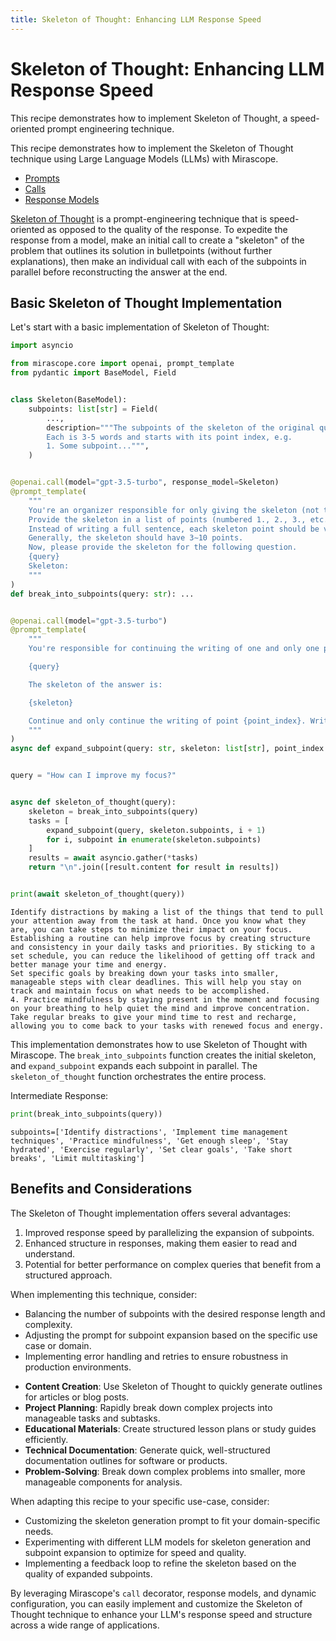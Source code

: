 ```yaml
---
title: Skeleton of Thought: Enhancing LLM Response Speed
---
```


# Skeleton of Thought: Enhancing LLM Response Speed

This recipe demonstrates how to implement Skeleton of Thought, a speed-oriented prompt engineering technique.

This recipe demonstrates how to implement the Skeleton of Thought technique using Large Language Models (LLMs) with Mirascope.

<Info title="Mirascope Concepts Used" collapsible={true} defaultCollapsed={true}>
<ul>
<li><a href="/docs/mirascope/learn/prompts/">Prompts</a></li>
<li><a href="/docs/mirascope/learn/calls/">Calls</a></li>
<li><a href="/docs/mirascope/learn/response_models/">Response Models</a></li>
</ul>
</Info>

<Note title="Background">
<p><a href="https://arxiv.org/pdf/2307.15337">Skeleton of Thought</a> is a prompt-engineering technique that is speed-oriented as opposed to the quality of the response. To expedite the response from a model, make an initial call to create a "skeleton" of the problem that outlines its solution in bulletpoints (without further explanations), then make an individual call with each of the subpoints in parallel before reconstructing the answer at the end.</p>
</Note>

## Basic Skeleton of Thought Implementation

Let's start with a basic implementation of Skeleton of Thought:




```python
import asyncio

from mirascope.core import openai, prompt_template
from pydantic import BaseModel, Field


class Skeleton(BaseModel):
    subpoints: list[str] = Field(
        ...,
        description="""The subpoints of the skeleton of the original query.
        Each is 3-5 words and starts with its point index, e.g. 
        1. Some subpoint...""",
    )


@openai.call(model="gpt-3.5-turbo", response_model=Skeleton)
@prompt_template(
    """
    You're an organizer responsible for only giving the skeleton (not the full content) for answering the question.
    Provide the skeleton in a list of points (numbered 1., 2., 3., etc.) to answer the question. 
    Instead of writing a full sentence, each skeleton point should be very short with only 3∼5 words.
    Generally, the skeleton should have 3∼10 points.
    Now, please provide the skeleton for the following question.
    {query}
    Skeleton:
    """
)
def break_into_subpoints(query: str): ...


@openai.call(model="gpt-3.5-turbo")
@prompt_template(
    """
    You're responsible for continuing the writing of one and only one point in the overall answer to the following question:

    {query}

    The skeleton of the answer is:

    {skeleton}

    Continue and only continue the writing of point {point_index}. Write it very shortly in 1-2 sentences and do not continue with other points!
    """
)
async def expand_subpoint(query: str, skeleton: list[str], point_index: int): ...


query = "How can I improve my focus?"


async def skeleton_of_thought(query):
    skeleton = break_into_subpoints(query)
    tasks = [
        expand_subpoint(query, skeleton.subpoints, i + 1)
        for i, subpoint in enumerate(skeleton.subpoints)
    ]
    results = await asyncio.gather(*tasks)
    return "\n".join([result.content for result in results])


print(await skeleton_of_thought(query))
```

    Identify distractions by making a list of the things that tend to pull your attention away from the task at hand. Once you know what they are, you can take steps to minimize their impact on your focus.
    Establishing a routine can help improve focus by creating structure and consistency in your daily tasks and priorities. By sticking to a set schedule, you can reduce the likelihood of getting off track and better manage your time and energy.
    Set specific goals by breaking down your tasks into smaller, manageable steps with clear deadlines. This will help you stay on track and maintain focus on what needs to be accomplished.
    4. Practice mindfulness by staying present in the moment and focusing on your breathing to help quiet the mind and improve concentration.
    Take regular breaks to give your mind time to rest and recharge, allowing you to come back to your tasks with renewed focus and energy.


This implementation demonstrates how to use Skeleton of Thought with Mirascope. The `break_into_subpoints` function creates the initial skeleton, and `expand_subpoint` expands each subpoint in parallel. The `skeleton_of_thought` function orchestrates the entire process.

Intermediate Response:



```python
print(break_into_subpoints(query))
```

    subpoints=['Identify distractions', 'Implement time management techniques', 'Practice mindfulness', 'Get enough sleep', 'Stay hydrated', 'Exercise regularly', 'Set clear goals', 'Take short breaks', 'Limit multitasking']


## Benefits and Considerations

The Skeleton of Thought implementation offers several advantages:

1. Improved response speed by parallelizing the expansion of subpoints.
2. Enhanced structure in responses, making them easier to read and understand.
3. Potential for better performance on complex queries that benefit from a structured approach.

When implementing this technique, consider:

- Balancing the number of subpoints with the desired response length and complexity.
- Adjusting the prompt for subpoint expansion based on the specific use case or domain.
- Implementing error handling and retries to ensure robustness in production environments.

<Info title="Additional Real-World Applications">
<ul>
<li><b>Content Creation</b>: Use Skeleton of Thought to quickly generate outlines for articles or blog posts.</li>
<li><b>Project Planning</b>: Rapidly break down complex projects into manageable tasks and subtasks.</li>
<li><b>Educational Materials</b>: Create structured lesson plans or study guides efficiently.</li>
<li><b>Technical Documentation</b>: Generate quick, well-structured documentation outlines for software or products.</li>
<li><b>Problem-Solving</b>: Break down complex problems into smaller, more manageable components for analysis.</li>
</ul>
</Info>

When adapting this recipe to your specific use-case, consider:

- Customizing the skeleton generation prompt to fit your domain-specific needs.
- Experimenting with different LLM models for skeleton generation and subpoint expansion to optimize for speed and quality.
- Implementing a feedback loop to refine the skeleton based on the quality of expanded subpoints.

By leveraging Mirascope's `call` decorator, response models, and dynamic configuration, you can easily implement and customize the Skeleton of Thought technique to enhance your LLM's response speed and structure across a wide range of applications.
